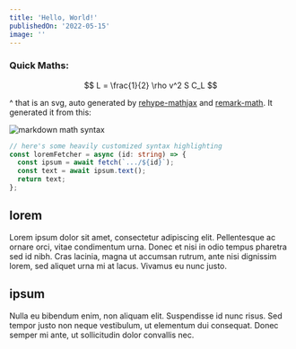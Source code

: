 ```yaml
---
title: 'Hello, World!'
publishedOn: '2022-05-15'
image: ''
---
```



### Quick Maths:

$$
L = \frac{1}{2} \rho v^2 S C_L
$$

^ that is an svg, auto generated by [rehype-mathjax](https://github.com/remarkjs/remark-math/tree/main/packages/rehype-mathjax) and [remark-math](https://github.com/remarkjs/remark-math/tree/main). It generated it from this:

<Image src="/images/md-math-syntax.png" alt="markdown math syntax" caption="math syntax" />

```ts showLineNumbers title="src/utilities/fetcher.tsx"
// here's some heavily customized syntax highlighting
const loremFetcher = async (id: string) => {
  const ipsum = await fetch(`.../${id}`);
  const text = await ipsum.text();
  return text;
};
```

## lorem

Lorem ipsum dolor sit amet, consectetur adipiscing elit. Pellentesque ac ornare orci, vitae condimentum urna. Donec et nisi in odio tempus pharetra sed id nibh. Cras lacinia, magna ut accumsan rutrum, ante nisi dignissim lorem, sed aliquet urna mi at lacus. Vivamus eu nunc justo.

## ipsum

Nulla eu bibendum enim, non aliquam elit. Suspendisse id nunc risus. Sed tempor justo non neque vestibulum, ut elementum dui consequat. Donec semper mi ante, ut sollicitudin dolor convallis nec.
